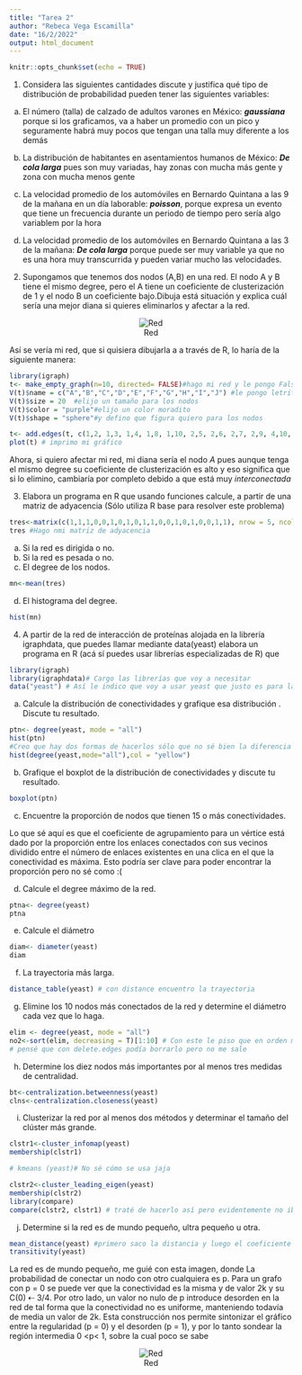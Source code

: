 ---
title: "Tarea 2"
author: "Rebeca Vega Escamilla"
date: "16/2/2022"
output: html_document
---

```{r setup, include=FALSE}
knitr::opts_chunk$set(echo = TRUE)
```


1. Considera las siguientes cantidades discute y justifica qué tipo de distribución
de probabilidad pueden tener las siguientes variables:

a. El número (talla) de calzado de adultos varones en México: ***gaussiana*** porque si los graficamos, va a haber un promedio con un pico y seguramente habrá muy pocos que tengan una talla muy diferente a los demás

b. La distribución de habitantes en asentamientos humanos de México: ***De cola larga*** pues son muy variadas, hay zonas con mucha más gente y zona con  mucha menos gente

c. La velocidad promedio de los automóviles en Bernardo Quintana a las 9 de la
mañana en un día laborable: ***poisson***, porque expresa un evento que tiene un frecuencia durante un periodo de tiempo pero sería algo variablem por la hora 

d. La velocidad promedio de los automóviles en Bernardo Quintana a las 3 de la
mañana: ***De cola larga*** porque puede ser muy variable ya que no es una hora muy transcurrida y pueden variar mucho las velocidades. 

2. Supongamos que tenemos dos nodos (A,B) en una red. El nodo A y B tiene el
mismo degree, pero el A tiene un coeficiente de clusterización de 1 y el nodo B un
coeficiente bajo.Dibuja está situación y explica cuál sería una mejor diana si quieres
eliminarlos y afectar a la red.

<center>![Red](/Users/perse/Downloads/red.JPEG )</center>
Así se vería mi red, que si quisiera dibujarla a a través de R, lo haría de la siguiente manera:

```{r}
library(igraph)
t<- make_empty_graph(n=10, directed= FALSE)#hago mi red y le pongo False porque no quiero las flechitas
V(t)$name = c("A","B","C","D","E","F","G","H","I","J") #le pongo letritas a los nodos
V(t)$size = 20  #elijo un tamaño para los nodos
V(t)$color = "purple"#elijo un color moradito 
V(t)$shape = "sphere"#y defino que figura quiero para los nodos

t<- add.edges(t, c(1,2, 1,3, 1,4, 1,8, 1,10, 2,5, 2,6, 2,7, 2,9, 4,10, 8,10,  3,10, 3,4, 3,8, 4,8))# defino cómo quiero que queden mis conexiones
plot(t) # imprimo mi gráfico
```





Ahora, si quiero afectar mi red, mi diana sería el nodo _A_ pues aunque tenga el mismo degree su coeficiente de clusterización es alto y eso significa que si lo elimino, cambiaría por completo debido a que está muy _interconectada _


3. Elabora un programa en R que usando funciones calcule, a partir de una matriz
de adyacencia (Sólo utiliza R base para resolver este problema)
```{r}
tres<-matrix(c(1,1,1,0,0,1,0,1,0,1,1,0,0,1,0,1,0,0,1,1), nrow = 5, ncol = 5)
tres #Hago nmi matriz de adyacencia 
```


a. Si la red es dirigida o no.
b. Si la red es pesada o no.
c. El degree de los nodos.
```{r}
mn<-mean(tres)
```
d. El histograma del degree.
```{r}
hist(mn)
```

4.  A partir de la red de interacción de proteínas alojada en la librería igraphdata,
que puedes llamar mediante data(yeast) elabora un programa en R (acá sí puedes
usar librerías especializadas de R) que
```{r}
library(igraph)
library(igraphdata)# Cargo las librerías que voy a necesitar
data("yeast") # Así le indico que voy a usar yeast que justo es para la trabajar con interacción de proteínas

```

a. Calcule la distribución de conectividades y grafique esa distribución . Discute
tu resultado.
```{r}
ptn<- degree(yeast, mode = "all")
hist(ptn)
#Creo que hay dos formas de hacerlos sólo que no sé bien la diferencia
hist(degree(yeast,mode="all"),col = "yellow")
```

b. Grafique el boxplot de la distribución de conectividades y discute tu resultado.
```{r}
boxplot(ptn)
```

c. Encuentre la proporción de nodos que tienen 15 o más conectividades.

Lo que sé aquí es que el coeficiente de agrupamiento para un vértice está dado por la proporción entre los enlaces conectados con sus vecinos dividido entre el número de enlaces existentes en una clica en el que la conectividad es máxima. Esto podría ser clave para poder encontrar la proporción pero no sé como :(

d. Calcule el degree máximo de la red.
```{r}
ptna<- degree(yeast)
ptna
```

e. Calcule el diámetro
```{r}
diam<- diameter(yeast)
diam
```

f. La trayectoria más larga.
```{r}
distance_table(yeast) # con distance encuentro la trayectoria
```

g. Elimine los 10 nodos más conectados de la red y determine el diámetro cada
vez que lo haga.
```{r}
elim <- degree(yeast, mode = "all")
no2<-sort(elim, decreasing = T)[1:10] # Con este le piso que en orden me busque los 10 más conectados 
# pensé que con delete.edges podía borrarlo pero no me sale

```

h. Determine los diez nodos más importantes por al menos tres medidas de
centralidad.
```{r}
bt<-centralization.betweenness(yeast) 
clns<-centralization.closeness(yeast)


```

i. Clusterizar la red por al menos dos métodos y determinar el tamaño del
clúster más grande.
```{r}
clstr1<-cluster_infomap(yeast)
membership(clstr1)

# kmeans (yeast)# No sé cómo se usa jaja 

clstr2<-cluster_leading_eigen(yeast)
membership(clstr2)
library(compare)
compare(clstr2, clstr1) # traté de hacerlo así pero evidentemente no iba a salir porque sólo los compara y me arroja FALSE en todo, cosa que quiere decir que no son iguales y ya pero no me dice quien es mas grande 

```

j. Determine si la red es de mundo pequeño, ultra pequeño u otra.
```{r}
mean_distance(yeast) #primero saco la distancia y luego el coeficiente de clusterizacion con transitivity
transitivity(yeast)

```
La red es de mundo pequeño, me guié con esta imagen, donde La probabilidad de conectar un nodo con otro cualquiera es p. Para un grafo con p = 0 se puede ver que la conectividad es la misma y de
valor 2k y su C(0) ⇠ 3/4. Por otro lado, un valor no nulo de p introduce desorden en la red de tal forma que la conectividad no es uniforme, manteniendo
todavía de media un valor de 2k. Esta construcción nos permite sintonizar
el gráfico entre la regularidad (p = 0) y el desorden (p = 1), y por lo tanto
sondear la región intermedia 0 <p< 1, sobre la cual poco se sabe
<center>![Red](/Users/perse/Downloads/smallworld.PNG )</center>
